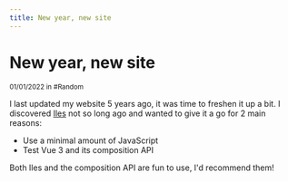 ```yaml
---
title: New year, new site
---
```


# New year, new site

<div class="tracking-wide uppercase opacity-70"><small>01/01/2022 in #Random</small></div>

I last updated my website 5 years ago, it was time to freshen it up a bit. I discovered [Iles](https://github.com/ElMassimo/iles) not so long ago and wanted to give it a go for 2 main reasons:

- Use a minimal amount of JavaScript
- Test Vue 3 and its composition API

Both Iles and the composition API are fun to use, I'd recommend them!
